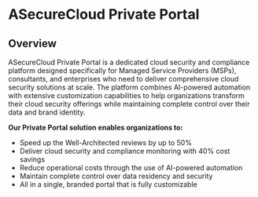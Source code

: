 # ASecureCloud Private Portal

## Overview

ASecureCloud Private Portal is a dedicated cloud security and compliance platform designed specifically for Managed Service Providers (MSPs), consultants, and enterprises who need to deliver comprehensive cloud security solutions at scale. The platform combines AI-powered automation with extensive customization capabilities to help organizations transform their cloud security offerings while maintaining complete control over their data and brand identity.

**Our Private Portal solution enables organizations to:**

- Speed up the Well-Architected reviews by up to 50%
- Deliver cloud security and compliance monitoring with 40% cost savings
- Reduce operational costs through the use of AI-powered automation
- Maintain complete control over data residency and security
- All in a single, branded portal that is fully customizable

